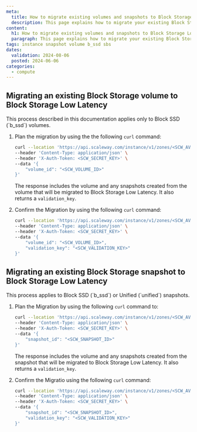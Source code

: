 ```yaml
---
meta:
  title: How to migrate existing volumes and snapshots to Block Storage Low Latency
  description: This page explains how to migrate your existing Block Storage volumes and snapshots to Scaleway's Block Storage Low Latency.
content:
  h1: How to migrate existing volumes and snapshots to Block Storage Low Latency
  paragraph: This page explains how to migrate your existing Block Storage volumes and snapshots to Scaleway's Block Storage Low Latency.
tags: instance snapshot volume b_ssd sbs
dates:
  validation: 2024-08-06
  posted: 2024-06-06
categories:
  - compute
---
```


## Migrating an existing Block Storage volume to Block Storage Low Latency

<Message type="important">
    This process described in this documentation applies only to Block SSD (`b_ssd`) volumes.
</Message>

1. Plan the migration by using the the following `curl` command:

   ```bash
   curl --location 'https://api.scaleway.com/instance/v1/zones/<SCW_AVAILABILITY_ZONE>/block-migration/plan' \
   --header 'Content-Type: application/json' \
   --header 'X-Auth-Token: <SCW_SECRET_KEY>' \
   --data '{
       "volume_id": "<SCW_VOLUME_ID>"
   }'
   ```

   The response includes the volume and any snapshots created from the volume that will be migrated to Block Storage Low Latency. It also returns a `validation_key`.

2. Confirm the Migration by using the following `curl` command:

   ```bash
   curl --location 'https://api.scaleway.com/instance/v1/zones/<SCW_AVAILABILITY_ZONE>/block-migration/apply' \
   --header 'Content-Type: application/json' \
   --header 'X-Auth-Token: <SCW_SECRET_KEY>' \
   --data '{
       "volume_id": "<SCW_VOLUME_ID>",
       "validation_key": "<SCW_VALIDATION_KEY>"
   }'
   ```

## Migrating an existing Block Storage snapshot to Block Storage Low Latency

<Message type="important">
    This process applies to Block SSD (`b_ssd`) or Unified (`unified`) snapshots.
</Message>

1. Plan the Migration by using the following `curl` command to:

   ```bash
   curl --location 'https://api.scaleway.com/instance/v1/zones/<SCW_AVAILABILITY_ZONE>/block-migration/plan' \
   --header 'Content-Type: application/json' \
   --header 'X-Auth-Token: <SCW_SECRET_KEY>' \
   --data '{
       "snapshot_id": "<SCW_SNAPSHOT_ID>"
   }'
   ```

   The response includes the volume and any snapshots created from the snapshot that will be migrated to Block Storage Low Latency. It also returns a `validation_key`.

2. Confirm the Migratio using the following `curl` command:

   ```bash
   curl --location 'https://api.scaleway.com/instance/v1/zones/<SCW_AVAILABILITY_ZONE>/block-migration/apply' \
   --header 'Content-Type: application/json' \
   --header 'X-Auth-Token: <SCW_SECRET_KEY>' \
   --data '{
       "snapshot_id": "<SCW_SNAPSHOT_ID>",
       "validation_key": "<SCW_VALIDATION_KEY>"
   }'
   ```

